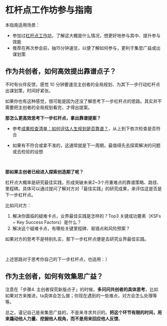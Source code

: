 # 杠杆点工作坊参与指南

本指南适用场景：
- 参加过[杠杆点工作坊](https://sunnylife.feishu.cn/wiki/wikcnMP1QxbQN0IlAQQ1IeSMipc#)，了解这大概是什么情况，想更好地参与其中、提升参与效能
- 推荐在再次参会前，抽15分钟速览，以便了解如何参与，更利于集思广益或出谋划策

## 作为共创者，如何高效提出靠谱点子？

不时有伙伴反馈，感觉 10 分钟要速览主创者的全局规划、为其下一步行动杠杆点出谋划策，时间好紧张。

如果你也有这种感觉，很可能是因为还没了解思考下一步杠杆点的思路。其实并不需要把主创者的全局规划看完，才得出提案。

**那怎么更高效思考下一步杠杆点，拿出靠谱提案？**

- 参考[成果检查清单：如何评估人生规划是否靠谱？](/projects/checklist)，从上到下依次检查是否符合

- 如果有不符合或拿不准的，这通常就是下一周期，最值得先去探索解决的问题或去检验的设想




<br />

**那如果主创者已经进入探索创造期了呢？**

杠杆点大概率是研究最佳实践，形成突破未来2~3个月重难点的靠谱策略、路径、里程碑。具体可以通过提问了解对方对「最佳实践」的研究成果，来评估这是否是下一步杠杆点。

比如问对方：

1. 解决你面临的疑难卡点，业界最佳实践是怎样的？Top3 关键成功要素（KSFs ~ Key Success Factors）是什么？
2. 解决这个疑难卡点，有哪些关键里程碑、易错点和风险预案？

如果对方的思考不是特别扎实，那下一步杠杆点便是去研究业界最佳实践。

<br />

上述思路对于思考你自己的下一步杠杆点，也适用：）


## 作为主创者，如何有效集思广益？



注意在「步骤4. 主创者探究新版点子」的时候，**多问问共创者的具体思考**，比如如果对方来推进，ta具体会怎么做；你现在遇到的一些难点，对方会怎么处理等等。

总之，谨记自己是来集思广益的，不是来寻求共识的。**把这个环节有限的时间，用来撬动他人力量、挖掘他人视角，而不是用来回应他人反馈**。